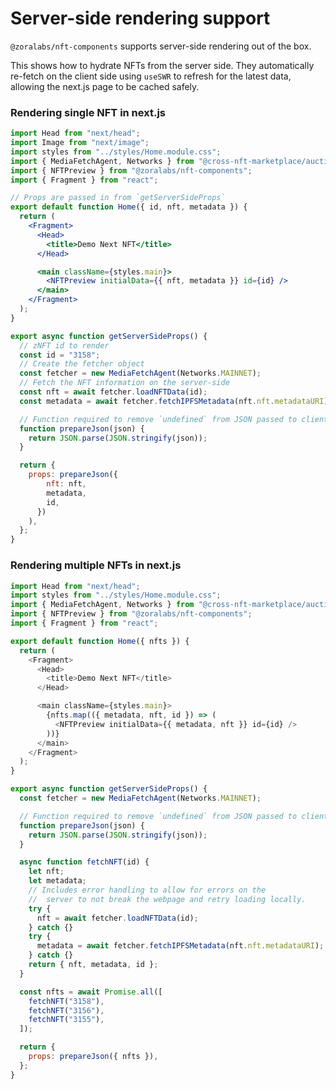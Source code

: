 
<Meta title="About/ServerRendering" />

# Server-side rendering support

`@zoralabs/nft-components` supports server-side rendering out of the box.

This shows how to hydrate NFTs from the server side. They automatically re-fetch on
the client side using `useSWR` to refresh for the latest data, allowing the next.js page
to be cached safely.

### Rendering single NFT in next.js

```jsx
import Head from "next/head";
import Image from "next/image";
import styles from "../styles/Home.module.css";
import { MediaFetchAgent, Networks } from "@cross-nft-marketplace/auction-house-nft-hooks";
import { NFTPreview } from "@zoralabs/nft-components";
import { Fragment } from "react";

// Props are passed in from `getServerSideProps`
export default function Home({ id, nft, metadata }) {
  return (
    <Fragment>
      <Head>
        <title>Demo Next NFT</title>
      </Head>

      <main className={styles.main}>
        <NFTPreview initialData={{ nft, metadata }} id={id} />
      </main>
    </Fragment>
  );
}

export async function getServerSideProps() {
  // zNFT id to render
  const id = "3158";
  // Create the fetcher object
  const fetcher = new MediaFetchAgent(Networks.MAINNET);
  // Fetch the NFT information on the server-side
  const nft = await fetcher.loadNFTData(id);
  const metadata = await fetcher.fetchIPFSMetadata(nft.nft.metadataURI);

  // Function required to remove `undefined` from JSON passed to client.
  function prepareJson(json) {
    return JSON.parse(JSON.stringify(json));
  }

  return {
    props: prepareJson({
        nft: nft,
        metadata,
        id,
      })
    ),
  };
}
```

### Rendering multiple NFTs in next.js

```js
import Head from "next/head";
import styles from "../styles/Home.module.css";
import { MediaFetchAgent, Networks } from "@cross-nft-marketplace/auction-house-nft-hooks";
import { NFTPreview } from "@zoralabs/nft-components";
import { Fragment } from "react";

export default function Home({ nfts }) {
  return (
    <Fragment>
      <Head>
        <title>Demo Next NFT</title>
      </Head>

      <main className={styles.main}>
        {nfts.map(({ metadata, nft, id }) => (
          <NFTPreview initialData={{ metadata, nft }} id={id} />
        ))}
      </main>
    </Fragment>
  );
}

export async function getServerSideProps() {
  const fetcher = new MediaFetchAgent(Networks.MAINNET);

  // Function required to remove `undefined` from JSON passed to client.
  function prepareJson(json) {
    return JSON.parse(JSON.stringify(json));
  }

  async function fetchNFT(id) {
    let nft;
    let metadata;
    // Includes error handling to allow for errors on the
    //  server to not break the webpage and retry loading locally.
    try {
      nft = await fetcher.loadNFTData(id);
    } catch {}
    try {
      metadata = await fetcher.fetchIPFSMetadata(nft.nft.metadataURI);
    } catch {}
    return { nft, metadata, id };
  }

  const nfts = await Promise.all([
    fetchNFT("3158"),
    fetchNFT("3156"),
    fetchNFT("3155"),
  ]);

  return {
    props: prepareJson({ nfts }),
  };
}
```
